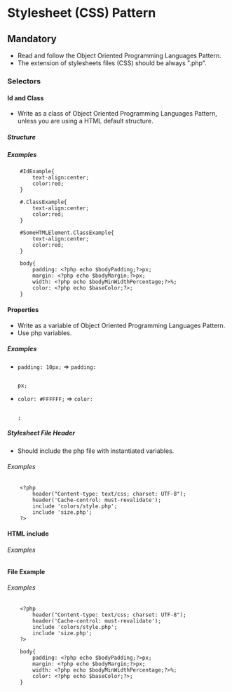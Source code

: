 = Stylesheet (CSS) Pattern =

== Mandatory ==
*	Read and follow the Object Oriented Programming Languages Pattern. 
*	The extension of stylesheets files (CSS) should be always ".php".

=== Selectors ===
==== Id and Class ====
*	Write as a class of Object Oriented Programming Languages Pattern, unless you are using a HTML default structure.
===== Structure =====
===== Examples =====
<pre style="white-space: pre-wrap; 
white-space: -moz-pre-wrap; 
white-space: -pre-wrap; 
white-space: -o-pre-wrap; 
word-wrap: break-word;">
	#IdExample{
		text-align:center;
		color:red;
	}
</pre>
<pre style="white-space: pre-wrap; 
white-space: -moz-pre-wrap; 
white-space: -pre-wrap; 
white-space: -o-pre-wrap; 
word-wrap: break-word;">
	#.ClassExample{
		text-align:center;
		color:red;
	}
</pre>
<pre style="white-space: pre-wrap; 
white-space: -moz-pre-wrap; 
white-space: -pre-wrap; 
white-space: -o-pre-wrap; 
word-wrap: break-word;">
	#SomeHTMLElement.ClassExample{
		text-align:center;
		color:red;
	}
</pre>
<pre style="white-space: pre-wrap; 
white-space: -moz-pre-wrap; 
white-space: -pre-wrap; 
white-space: -o-pre-wrap; 
word-wrap: break-word;">
	body{
		padding: <?php echo $bodyPadding;?>px;
		margin: <?php echo $bodyMargin;?>px;
		width: <?php echo $bodyMinWidthPercentage;?>%;
		color: <?php echo $baseColor;?>;
	}
</pre>
==== Properties ====
*	Write as a variable of Object Oriented Programming Languages Pattern.
*	Use php variables.
===== Examples =====
*	<code>padding: 10px;</code> => <code>padding: <?php echo $bodyPadding;?>px;</code>
*	<code>color: #FFFFFF;</code> => <code>color: <?php echo $baseColor;?>;</code>
===== Stylesheet File Header =====
*	Should include the php file with instantiated variables.
====== Examples ======
<pre style="white-space: pre-wrap; 
white-space: -moz-pre-wrap; 
white-space: -pre-wrap; 
white-space: -o-pre-wrap; 
word-wrap: break-word;">
	<?php
		header("Content-type: text/css; charset: UTF-8");
		header('Cache-control: must-revalidate');
		include 'colors/style.php';
		include 'size.php';
	?>
</pre>
==== HTML include ====
====== Examples ======
<code><link rel="stylesheet" href="Stylesheets/Colors/Style.php" media="screen" type="text/css"/></code>
==== File Example ====
====== Examples ======
<pre style="white-space: pre-wrap; 
white-space: -moz-pre-wrap; 
white-space: -pre-wrap; 
white-space: -o-pre-wrap; 
word-wrap: break-word;">
	<?php
		header("Content-type: text/css; charset: UTF-8");
		header('Cache-control: must-revalidate');
		include 'colors/style.php';
		include 'size.php';
	?>

	body{
		padding: <?php echo $bodyPadding;?>px;
		margin: <?php echo $bodyMargin;?>px;
		width: <?php echo $bodyMinWidthPercentage;?>%;
		color: <?php echo $baseColor;?>;
	}
</pre>
